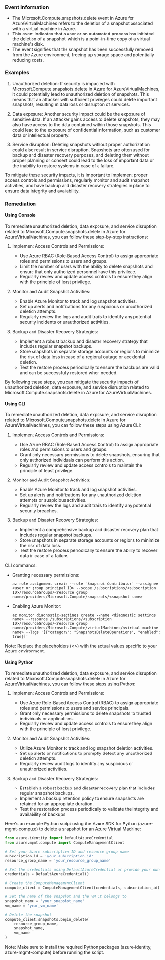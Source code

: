 
### Event Information

- The Microsoft.Compute.snapshots.delete event in Azure for AzureVirtualMachines refers to the deletion of a snapshot associated with a virtual machine in Azure.
- This event indicates that a user or an automated process has initiated the deletion of a snapshot, which is a point-in-time copy of a virtual machine's disk.
- The event signifies that the snapshot has been successfully removed from the Azure environment, freeing up storage space and potentially reducing costs.


### Examples

1. Unauthorized deletion: If security is impacted with Microsoft.Compute.snapshots.delete in Azure for AzureVirtualMachines, it could potentially lead to unauthorized deletion of snapshots. This means that an attacker with sufficient privileges could delete important snapshots, resulting in data loss or disruption of services.

2. Data exposure: Another security impact could be the exposure of sensitive data. If an attacker gains access to delete snapshots, they may also have access to the data contained within those snapshots. This could lead to the exposure of confidential information, such as customer data or intellectual property.

3. Service disruption: Deleting snapshots without proper authorization could also result in service disruption. Snapshots are often used for backup and disaster recovery purposes, and deleting them without proper planning or consent could lead to the loss of important data or the inability to restore systems in case of a failure.

To mitigate these security impacts, it is important to implement proper access controls and permissions, regularly monitor and audit snapshot activities, and have backup and disaster recovery strategies in place to ensure data integrity and availability.

### Remediation

#### Using Console

To remediate unauthorized deletion, data exposure, and service disruption related to Microsoft.Compute.snapshots.delete in Azure for AzureVirtualMachines, you can follow these step-by-step instructions:

1. Implement Access Controls and Permissions:
   - Use Azure RBAC (Role-Based Access Control) to assign appropriate roles and permissions to users and groups.
   - Limit the number of users with the ability to delete snapshots and ensure that only authorized personnel have this privilege.
   - Regularly review and update access controls to ensure they align with the principle of least privilege.

2. Monitor and Audit Snapshot Activities:
   - Enable Azure Monitor to track and log snapshot activities.
   - Set up alerts and notifications for any suspicious or unauthorized deletion attempts.
   - Regularly review the logs and audit trails to identify any potential security incidents or unauthorized activities.

3. Backup and Disaster Recovery Strategies:
   - Implement a robust backup and disaster recovery strategy that includes regular snapshot backups.
   - Store snapshots in separate storage accounts or regions to minimize the risk of data loss in case of a regional outage or accidental deletion.
   - Test the restore process periodically to ensure the backups are valid and can be successfully restored when needed.

By following these steps, you can mitigate the security impacts of unauthorized deletion, data exposure, and service disruption related to Microsoft.Compute.snapshots.delete in Azure for AzureVirtualMachines.

#### Using CLI

To remediate unauthorized deletion, data exposure, and service disruption related to Microsoft.Compute.snapshots.delete in Azure for AzureVirtualMachines, you can follow these steps using Azure CLI:

1. Implement Access Controls and Permissions:
   - Use Azure RBAC (Role-Based Access Control) to assign appropriate roles and permissions to users and groups.
   - Grant only necessary permissions to delete snapshots, ensuring that only authorized individuals can perform this action.
   - Regularly review and update access controls to maintain the principle of least privilege.

2. Monitor and Audit Snapshot Activities:
   - Enable Azure Monitor to track and log snapshot activities.
   - Set up alerts and notifications for any unauthorized deletion attempts or suspicious activities.
   - Regularly review the logs and audit trails to identify any potential security breaches.

3. Backup and Disaster Recovery Strategies:
   - Implement a comprehensive backup and disaster recovery plan that includes regular snapshot backups.
   - Store snapshots in separate storage accounts or regions to minimize the risk of data loss.
   - Test the restore process periodically to ensure the ability to recover data in case of a failure.

CLI commands:
- Granting necessary permissions:
  ```
  az role assignment create --role "Snapshot Contributor" --assignee <user or group principal ID> --scope /subscriptions/<subscription ID>/resourceGroups/<resource group name>/providers/Microsoft.Compute/snapshots/<snapshot name>
  ```

- Enabling Azure Monitor:
  ```
  az monitor diagnostic-settings create --name <diagnostic settings name> --resource /subscriptions/<subscription ID>/resourceGroups/<resource group name>/providers/Microsoft.Compute/virtualMachines/<virtual machine name> --logs '[{"category": "SnapshotsDeleteOperations", "enabled": true}]'
  ```

Note: Replace the placeholders (<>) with the actual values specific to your Azure environment.

#### Using Python

To remediate unauthorized deletion, data exposure, and service disruption related to Microsoft.Compute.snapshots.delete in Azure for AzureVirtualMachines, you can follow these steps using Python:

1. Implement Access Controls and Permissions:
   - Use Azure Role-Based Access Control (RBAC) to assign appropriate roles and permissions to users and service principals.
   - Grant only necessary permissions to delete snapshots to trusted individuals or applications.
   - Regularly review and update access controls to ensure they align with the principle of least privilege.

2. Monitor and Audit Snapshot Activities:
   - Utilize Azure Monitor to track and log snapshot deletion activities.
   - Set up alerts or notifications to promptly detect any unauthorized deletion attempts.
   - Regularly review audit logs to identify any suspicious or unauthorized activities.

3. Backup and Disaster Recovery Strategies:
   - Establish a robust backup and disaster recovery plan that includes regular snapshot backups.
   - Implement a backup retention policy to ensure snapshots are retained for an appropriate duration.
   - Test the restoration process periodically to validate the integrity and availability of backups.

Here's an example Python script using the Azure SDK for Python (azure-mgmt-compute) to delete a snapshot for an Azure Virtual Machine:

```python
from azure.identity import DefaultAzureCredential
from azure.mgmt.compute import ComputeManagementClient

# Set your Azure subscription ID and resource group name
subscription_id = 'your_subscription_id'
resource_group_name = 'your_resource_group_name'

# Set the credentials using DefaultAzureCredential or provide your own
credentials = DefaultAzureCredential()

# Create the ComputeManagementClient
compute_client = ComputeManagementClient(credentials, subscription_id)

# Set the name of the snapshot and the VM it belongs to
snapshot_name = 'your_snapshot_name'
vm_name = 'your_vm_name'

# Delete the snapshot
compute_client.snapshots.begin_delete(
    resource_group_name,
    snapshot_name,
    vm_name
)
```

Note: Make sure to install the required Python packages (azure-identity, azure-mgmt-compute) before running the script.

